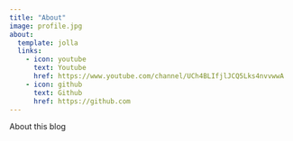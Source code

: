 ```yaml
---
title: "About"
image: profile.jpg
about:
  template: jolla
  links:
    - icon: youtube
      text: Youtube
      href: https://www.youtube.com/channel/UCh4BLIfjlJCQ5Lks4nvvwwA
    - icon: github
      text: Github
      href: https://github.com
---
```


About this blog
